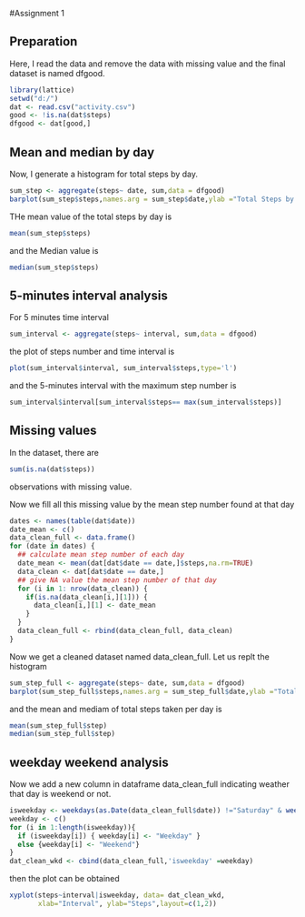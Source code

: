 #Assignment 1

## Preparation
Here, I read the data and remove the data with missing value
and the final dataset is named dfgood.

```r
library(lattice)
setwd("d:/")
dat <- read.csv("activity.csv")
good <- !is.na(dat$steps)
dfgood <- dat[good,]
```
## Mean and median by day
Now, I generate a histogram for total steps by day. 
```r
sum_step <- aggregate(steps~ date, sum,data = dfgood)
barplot(sum_step$steps,names.arg = sum_step$date,ylab ="Total Steps by day",xlab="date")
```
THe mean value of the total steps by day is  
```r
mean(sum_step$steps)
```
and the Median value is 
```r
median(sum_step$steps)
```

## 5-minutes interval analysis

For 5 minutes time interval
```r
sum_interval <- aggregate(steps~ interval, sum,data = dfgood)
```
the plot of steps number and time interval is 
```r
plot(sum_interval$interval, sum_interval$steps,type='l')
```
and the 5-minutes interval with the maximum step number is 
```r
sum_interval$interval[sum_interval$steps== max(sum_interval$steps)]
```

## Missing values
In the dataset, there are 
```r
sum(is.na(dat$steps))
```
observations with missing value.

Now we fill all this missing value by the mean step number found at that day
```r
dates <- names(table(dat$date))
date_mean <- c()
data_clean_full <- data.frame()
for (date in dates) { 
  ## calculate mean step number of each day
  date_mean <- mean(dat[dat$date == date,]$steps,na.rm=TRUE) 
  data_clean <- dat[dat$date == date,]
  ## give NA value the mean step number of that day
  for (i in 1: nrow(data_clean)) {
    if(is.na(data_clean[i,][1])) {
      data_clean[i,][1] <- date_mean
    }
  }
  data_clean_full <- rbind(data_clean_full, data_clean)
}
```
Now we get a cleaned dataset named data_clean_full.
Let us replt the histogram
```r
sum_step_full <- aggregate(steps~ date, sum,data = dfgood)
barplot(sum_step_full$steps,names.arg = sum_step_full$date,ylab ="Total Steps by day",xlab="date")
```
and the mean and mediam of total steps taken per day is 
```r
mean(sum_step_full$step)
median(sum_step_full$step)
```
## weekday weekend analysis
Now we add a new column in dataframe data_clean_full indicating weather that day is weekend or not.


```r
isweekday <- weekdays(as.Date(data_clean_full$date)) !="Saturday" & weekdays(as.Date(data_clean_full$date))!="Sunday"
weekday <- c()
for (i in 1:length(isweekday)){
  if (isweekday[i]) { weekday[i] <- "Weekday" }
  else {weekday[i] <- "Weekend"}
}
dat_clean_wkd <- cbind(data_clean_full,'isweekday' =weekday)
```
then the plot can be obtained
```r
xyplot(steps~interval|isweekday, data= dat_clean_wkd, 
       xlab="Interval", ylab="Steps",layout=c(1,2)) 

```